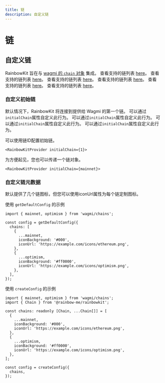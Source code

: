 ```yaml
---
title: 链
description: 自定义链
---
```


# 链

## 自定义链

RainbowKit 旨在与 [wagmi 的 `chain` 对象](https://wagmi.sh/react/chains) 集成。 查看支持的链列表 [here](https://wagmi.sh/react/chains#supported-chains)。 查看支持的链列表 [here](https://wagmi.sh/react/chains#supported-chains)。 查看支持的链列表 [here](https://wagmi.sh/react/chains#supported-chains)。 查看支持的链列表 [here](https://wagmi.sh/react/chains#supported-chains)。 查看支持的链列表 [here](https://wagmi.sh/react/chains#supported-chains)。 查看支持的链列表 [here](https://wagmi.sh/react/chains#supported-chains)。

### 自定义初始链

默认情况下，RainbowKit 将连接到提供给 Wagmi 的第一个链。 可以通过`initialChain`属性自定义此行为。 可以通过`initialChain`属性自定义此行为。 可以通过`initialChain`属性自定义此行为。 可以通过`initialChain`属性自定义此行为。

可以使用链ID配置初始链。

```tsx
<RainbowKitProvider initialChain={1}>
```

为方便起见，您也可以传递一个链对象。

```tsx
<RainbowKitProvider initialChain={mainnet}>
```

### 自定义链元数据

默认提供了几个链图标，但您可以使用iconUrl属性为每个链定制图标。

使用 `getDefaultConfig` 的示例

```tsx
import { mainnet, optimism } from 'wagmi/chains';

const config = getDefaultConfig({
  chains: [
    {
      ...mainnet,
      iconBackground: '#000',
      iconUrl: 'https://example.com/icons/ethereum.png',
    },
    {
      ...optimism,
      iconBackground: '#ff0000',
      iconUrl: 'https://example.com/icons/optimism.png',
    },
  ],
});
```

使用 `createConfig` 的示例

```tsx
import { mainnet, optimism } from 'wagmi/chains';
import { Chain } from '@rainbow-me/rainbowkit';

const chains: readonly [Chain, ...Chain[]] = [
  {
    ...mainnet,
    iconBackground: '#000',
    iconUrl: 'https://example.com/icons/ethereum.png',
  },
  {
    ...optimism,
    iconBackground: '#ff0000',
    iconUrl: 'https://example.com/icons/optimism.png',
  },
];

const config = createConfig({
  chains,
});
```
